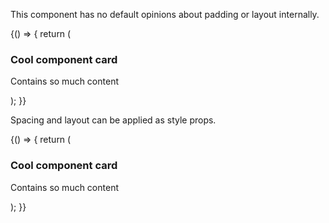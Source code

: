 
<Meta title="Design system/StyledCard" component={StyledCard} />

This component has no default opinions about padding or layout internally.

<Canvas>
  <Story name="Default">
    {() => {
      return (
        <StyledCard>
          <h3>Cool component card</h3>
          <p>Contains so much content</p>
        </StyledCard>
      );
    }}
  </Story>
</Canvas>

Spacing and layout can be applied as style props.

<Canvas>
  <Story name="Customized style props">
    {() => {
      return (
        <StyledCard px={4} py={3} maxWidth={500} mx="auto">
          <h3>Cool component card</h3>
          <p>Contains so much content</p>
        </StyledCard>
      );
    }}
  </Story>
</Canvas>
